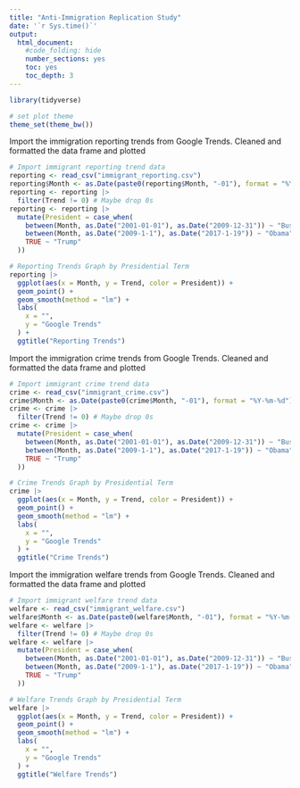---
title: "Anti-Immigration Replication Study"
date: '`r Sys.time()`'
output:
  html_document:
    #code_folding: hide
    number_sections: yes
    toc: yes
    toc_depth: 3
---

```{r setup, include=FALSE}
library(tidyverse)

# set plot theme
theme_set(theme_bw())
```

Import the immigration reporting trends from Google Trends. 
Cleaned and formatted the data frame and plotted
```{r Immigration Reporting Trends}
# Import immigrant reporting trend data
reporting <- read_csv("immigrant_reporting.csv")
reporting$Month <- as.Date(paste0(reporting$Month, "-01"), format = "%Y-%m-%d")
reporting <- reporting |> 
  filter(Trend != 0) # Maybe drop 0s
reporting <- reporting |> 
  mutate(President = case_when(
    between(Month, as.Date("2001-01-01"), as.Date("2009-12-31")) ~ "Bush",
    between(Month, as.Date("2009-1-1"), as.Date("2017-1-19")) ~ "Obama",
    TRUE ~ "Trump"
  ))

# Reporting Trends Graph by Presidential Term
reporting |> 
  ggplot(aes(x = Month, y = Trend, color = President)) +
  geom_point() +
  geom_smooth(method = "lm") +
  labs(
    x = "",
    y = "Google Trends"
  ) +
  ggtitle("Reporting Trends")
```


Import the immigration crime trends from Google Trends. 
Cleaned and formatted the data frame and plotted
```{r Immigration Crime Trends}
# Import immigrant crime trend data
crime <- read_csv("immigrant_crime.csv")
crime$Month <- as.Date(paste0(crime$Month, "-01"), format = "%Y-%m-%d")
crime <- crime |> 
  filter(Trend != 0) # Maybe drop 0s
crime <- crime |> 
  mutate(President = case_when(
    between(Month, as.Date("2001-01-01"), as.Date("2009-12-31")) ~ "Bush",
    between(Month, as.Date("2009-1-1"), as.Date("2017-1-19")) ~ "Obama",
    TRUE ~ "Trump"
  ))

# Crime Trends Graph by Presidential Term
crime |> 
  ggplot(aes(x = Month, y = Trend, color = President)) +
  geom_point() +
  geom_smooth(method = "lm") +
  labs(
    x = "",
    y = "Google Trends"
  ) +
  ggtitle("Crime Trends")
```


Import the immigration welfare trends from Google Trends. 
Cleaned and formatted the data frame and plotted
```{r Immigration Welfare Trends}
# Import immigrant welfare trend data
welfare <- read_csv("immigrant_welfare.csv")
welfare$Month <- as.Date(paste0(welfare$Month, "-01"), format = "%Y-%m-%d")
welfare <- welfare |> 
  filter(Trend != 0) # Maybe drop 0s
welfare <- welfare |> 
  mutate(President = case_when(
    between(Month, as.Date("2001-01-01"), as.Date("2009-12-31")) ~ "Bush",
    between(Month, as.Date("2009-1-1"), as.Date("2017-1-19")) ~ "Obama",
    TRUE ~ "Trump"
  ))

# Welfare Trends Graph by Presidential Term
welfare |> 
  ggplot(aes(x = Month, y = Trend, color = President)) +
  geom_point() +
  geom_smooth(method = "lm") +
  labs(
    x = "",
    y = "Google Trends"
  ) +
  ggtitle("Welfare Trends")
```

